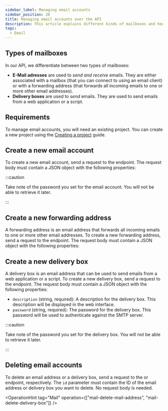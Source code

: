 ```yaml
---
sidebar_label: Managing email accounts
sidebar_position: 20
title: Managing email accounts over the API
description: This article explains different kinds of mailboxes and how to manage them via the API
tags:
  - Email
---
```



## Types of mailboxes

In our API, we differentiate between two types of mailboxes:

- **E-Mail adresses** are used to _send and receive_ emails. They are either associated with a mailbox (that you can connect to using an email client) or with a forwarding address (that forwards all incoming emails to one or more other email addresses).
- **Delivery boxes** are used to _send_ emails. They are used to send emails from a web application or a script.

## Requirements

To manage email accounts, you will need an existing project. You can create a new project using the [Creating a project](../create-project) guide.

## Create a new email account

To create a new email account, send a request to the <OperationLink operation="mail-create-mail-address" /> endpoint. The request body must contain a JSON object with the following properties:

<SchemaFromSpec
  apiVersion="v2"
  path="#/components/schemas/de.mittwald.v1.mail.CreateMailAddress"
  withExample
/>

:::caution

Take note of the password you set for the email account. You will not be able to retrieve it later.

:::

<OperationHint operation="mail-create-mail-address" />

## Create a new forwarding address

A forwarding address is an email address that forwards all incoming emails to one or more other email addresses. To create a new forwarding address, send a request to the <OperationLink operation="mail-create-mail-address" /> endpoint. The request body must contain a JSON object with the following properties:

<SchemaFromSpec
  apiVersion="v2"
  path="#/components/schemas/de.mittwald.v1.mail.CreateForwardAddress"
  withExample
/>

## Create a new delivery box

A delivery box is an email address that can be used to send emails from a web application or a script. To create a new delivery box, send a request to the <OperationLink operation="mail-create-deliverybox" /> endpoint. The request body must contain a JSON object with the following properties:

- `description` (string, required): A description for the delivery box. This description will be displayed in the web interface.
- `password` (string, required): The password for the delivery box. This password will be used to authenticate against the SMTP server.

:::caution

Take note of the password you set for the delivery box. You will not be able to retrieve it later.

:::

<OperationHint tag="Mail" operation="mail-create-deliverybox" />

## Deleting email accounts

To delete an email address or a delivery box, send a request to the <OperationLink operation="mail-delete-mail-address" /> or  <OperationLink operation="mail-delete-delivery-box" /> endpoint, respectively. The `id` parameter must contain the ID of the email address or delivery box you want to delete. No request body is needed.

<OperationHint tag="Mail" operation={["mail-delete-mail-address", "mail-delete-delivery-box"]} />